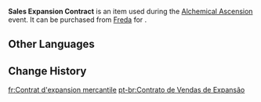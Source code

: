{{Item Infobox
|id           = 120840
|image        = Item Sales Expansion Contract.png
|type         = 
|group        = Event Items
|description  = Engage an additional distributor.
|source1      = [[Freda]]
|event        = Alchemical Ascension
}}
'''Sales Expansion Contract''' is an item used during the [[Alchemical Ascension]] event. It can be purchased from [[Freda]] for {{Item|Funds|x=600,000}}.

==Other Languages==
{{Other Languages|default_hidden=1
|en      = Sales Expansion Contract
|zhs     = 经销拓展合同
|zhs_rm  = 
|zht     = 經銷拓展合同
|zht_rm  = 
|ja      = 卸売業者契約書
|ja_rm   = Oroshiurigyousha Keiyakusho
|ko      = 유통 확장 계약서
|ko_rm   = 
|es      = Contrato de expansión de negocio
|fr      = Contrat d'expansion mercantile
|ru      = Договор о дистрибьюторстве
|th      = สัญญาขยายขอบเขตการจัดจำหน่าย
|th_rm   = 
|vi      = Hợp Đồng Mở Rộng Đại Lý
|de      = Finanzexpansionsvertrag
|id      = Kontrak Perluasan Distribusi
|pt      = Contrato de Vendas de Expansão
|tr      = Satış Genişletme Sözleşmesi
|it      = Contratto di espansione vendite
}}

==Change History==
{{Change History|4.5}}

[[fr:Contrat d'expansion mercantile]]
[[pt-br:Contrato de Vendas de Expansão]]